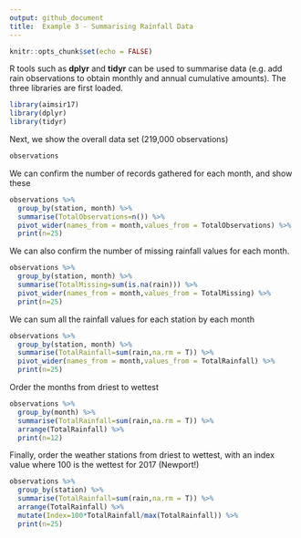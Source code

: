 ```yaml
---
output: github_document
title:  Example 3 - Summarising Rainfall Data
---
```

```r
knitr::opts_chunk$set(echo = FALSE)

```

R tools such as **dplyr** and **tidyr** can be used to summarise data (e.g. add rain observations to obtain monthly and annual cumulative amounts). The three libraries are first loaded.

```r
library(aimsir17)
library(dplyr)
library(tidyr)
```

Next, we show the overall data set (219,000 observations)

```r
observations
```

We can confirm the number of records gathered for each month, and show these
```r
observations %>% 
  group_by(station, month) %>%
  summarise(TotalObservations=n()) %>%
  pivot_wider(names_from = month,values_from = TotalObservations) %>%
  print(n=25)
```

We can also confirm the number of missing rainfall values for each month.
```r
observations %>% 
  group_by(station, month) %>%
  summarise(TotalMissing=sum(is.na(rain))) %>%
  pivot_wider(names_from = month,values_from = TotalMissing) %>%
  print(n=25)
```

We can sum all the rainfall values for each station by each month
```r
observations %>% 
  group_by(station, month) %>%
  summarise(TotalRainfall=sum(rain,na.rm = T)) %>%
  pivot_wider(names_from = month,values_from = TotalRainfall) %>%
  print(n=25)
```

Order the months from driest to wettest
```r
observations %>% 
  group_by(month) %>%
  summarise(TotalRainfall=sum(rain,na.rm = T)) %>%
  arrange(TotalRainfall) %>%
  print(n=12)
```

Finally, order the weather stations  from driest to wettest, with an index value where 100 is the wettest for 2017 (Newport!)
```r
observations %>% 
  group_by(station) %>%
  summarise(TotalRainfall=sum(rain,na.rm = T)) %>%
  arrange(TotalRainfall) %>%
  mutate(Index=100*TotalRainfall/max(TotalRainfall)) %>%
  print(n=25)
```
